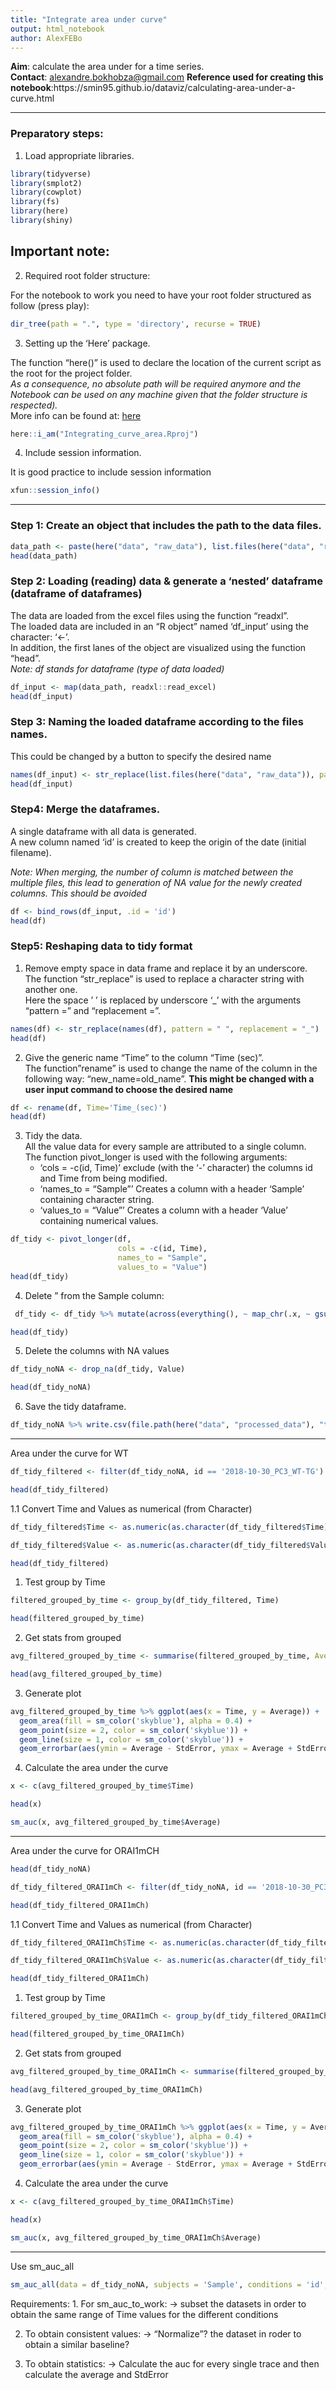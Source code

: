```yaml
---
title: "Integrate area under curve"
output: html_notebook
author: AlexFEBo 
---
```


**Aim**: calculate the area under for a time series.\
**Contact**: [alexandre.bokhobza\@gmail.com](mailto:alexandre.bokhobza@gmail.com){.email}
**Reference used for creating this notebook**:https://smin95.github.io/dataviz/calculating-area-under-a-curve.html

-------------------------------------------------------------------------------

### Preparatory steps:

1. Load appropriate libraries.

```r
library(tidyverse)
library(smplot2)
library(cowplot)
library(fs)
library(here)
library(shiny)
```

## Important note:

2.  Required root folder structure:

For the notebook to work you need to have your root folder structured as follow (press play):

```r
dir_tree(path = ".", type = 'directory', recurse = TRUE)
```

3.  Setting up the 'Here' package.

The function "here()" is used to declare the location of the current script as the root for the project folder.\
*As a consequence, no absolute path will be required anymore and the Notebook can be used on any machine given that the folder structure is respected).*\
More info can be found at: [here](https://here.r-lib.org/articles/here.html)

```r
here::i_am("Integrating_curve_area.Rproj")
```
4.  Include session information.

It is good practice to include session information

```r
xfun::session_info()
```

-------------------------------------------------------------------------------

### Step 1: Create an object that includes the path to the data files.

```r
data_path <- paste(here("data", "raw_data"), list.files(here("data", "raw_data")), sep = "/")
head(data_path)
```

### Step 2: Loading (reading) data & generate a 'nested' dataframe (dataframe of dataframes)

The data are loaded from the excel files using the function "readxl".\
The loaded data are included in an "R object" named 'df_input' using the character: '\<-'.\
In addition, the first lanes of the object are visualized using the function "head".\
*Note: df stands for dataframe (type of data loaded)*

```r
df_input <- map(data_path, readxl::read_excel)
head(df_input)
```

### Step 3: Naming the loaded dataframe according to the files names.

This could be changed by a button to specify the desired name

```r
names(df_input) <- str_replace(list.files(here("data", "raw_data")), pattern = ".xlsx", replacement = "")
head(df_input)
```

### Step4: Merge the dataframes.

A single dataframe with all data is generated.\
A new column named 'id' is created to keep the origin of the date (initial filename).

*Note: When merging, the number of column is matched between the multiple files, this lead to generation of NA value for the newly created columns.
This should be avoided*

```r
df <- bind_rows(df_input, .id = 'id')
head(df)
```

### Step5: Reshaping data to tidy format

1.  Remove empty space in data frame and replace it by an underscore.\
    The function "str_replace" is used to replace a character string with another one.\
    Here the space ' ' is replaced by underscore '\_' with the arguments "pattern =" and "replacement =".

```r
names(df) <- str_replace(names(df), pattern = " ", replacement = "_")
head(df)
```

2.  Give the generic name "Time" to the column "Time (sec)".\
    The function"rename" is used to change the name of the column in the following way: "new_name=old_name". **This might be changed with a user input command to choose the desired name**

```r
df <- rename(df, Time='Time_(sec)')
head(df)
```

3.  Tidy the data.\
    All the value data for every sample are attributed to a single column.\
    The function pivot_longer is used with the following arguments:\
    -   'cols = -c(id, Time)' exclude (with the '-' character) the columns id and Time from being modified.\
    -   'names_to = "Sample"' Creates a column with a header 'Sample' containing character string.\
    -   'values_to = "Value"' Creates a column with a header 'Value' containing numerical values.

```r
df_tidy <- pivot_longer(df, 
                        cols = -c(id, Time),
                        names_to = "Sample",
                        values_to = "Value")
head(df_tidy)
```

4.  Delete " from the Sample column:

````r

 df_tidy <- df_tidy %>% mutate(across(everything(), ~ map_chr(.x, ~ gsub("\"", "", .x))))

head(df_tidy)

````


5. Delete the columns with NA values
````r

df_tidy_noNA <- drop_na(df_tidy, Value)

head(df_tidy_noNA)

````


6.  Save the tidy dataframe.\

```r
df_tidy_noNA %>% write.csv(file.path(here("data", "processed_data"), "tidy_merged_data.csv"), row.names = FALSE)
```

----------------------------------------


Area under the curve for WT


````r

df_tidy_filtered <- filter(df_tidy_noNA, id == '2018-10-30_PC3_WT-TG')

head(df_tidy_filtered)

````

  1.1 Convert Time and Values as numerical (from Character)

````r

df_tidy_filtered$Time <- as.numeric(as.character(df_tidy_filtered$Time))

df_tidy_filtered$Value <- as.numeric(as.character(df_tidy_filtered$Value))

head(df_tidy_filtered)

````

  1. Test group by Time
  
````r

filtered_grouped_by_time <- group_by(df_tidy_filtered, Time)

head(filtered_grouped_by_time)

````
  
  
  
  2. Get stats from grouped
  
````r

avg_filtered_grouped_by_time <- summarise(filtered_grouped_by_time, Average = mean(Value), StdError = sm_stdErr(Value))

head(avg_filtered_grouped_by_time)

````

  3. Generate plot

````r

avg_filtered_grouped_by_time %>% ggplot(aes(x = Time, y = Average)) +
  geom_area(fill = sm_color('skyblue'), alpha = 0.4) +
  geom_point(size = 2, color = sm_color('skyblue')) +
  geom_line(size = 1, color = sm_color('skyblue')) +
  geom_errorbar(aes(ymin = Average - StdError, ymax = Average + StdError), size = .75, width = 0.05, color = sm_color('skyblue')) 

````


4. Calculate the area under the curve


````r

x <- c(avg_filtered_grouped_by_time$Time)

head(x)

````

````r

sm_auc(x, avg_filtered_grouped_by_time$Average)

````


----------------------------------------


Area under the curve for ORAI1mCH

````r

head(df_tidy_noNA)

````

````r

df_tidy_filtered_ORAI1mCh <- filter(df_tidy_noNA, id == '2018-10-30_PC3+ORAI1mCh-TG')

head(df_tidy_filtered_ORAI1mCh)

````

  1.1 Convert Time and Values as numerical (from Character)

````r

df_tidy_filtered_ORAI1mCh$Time <- as.numeric(as.character(df_tidy_filtered_ORAI1mCh$Time))

df_tidy_filtered_ORAI1mCh$Value <- as.numeric(as.character(df_tidy_filtered_ORAI1mCh$Value))

head(df_tidy_filtered_ORAI1mCh)

````

  1. Test group by Time
  
````r

filtered_grouped_by_time_ORAI1mCh <- group_by(df_tidy_filtered_ORAI1mCh, Time)

head(filtered_grouped_by_time_ORAI1mCh)

````
  
  
  
  2. Get stats from grouped
  
````r

avg_filtered_grouped_by_time_ORAI1mCh <- summarise(filtered_grouped_by_time_ORAI1mCh, Average = mean(Value), StdError = sm_stdErr(Value))

head(avg_filtered_grouped_by_time_ORAI1mCh)

````

  3. Generate plot

````r

avg_filtered_grouped_by_time_ORAI1mCh %>% ggplot(aes(x = Time, y = Average)) +
  geom_area(fill = sm_color('skyblue'), alpha = 0.4) +
  geom_point(size = 2, color = sm_color('skyblue')) +
  geom_line(size = 1, color = sm_color('skyblue')) +
  geom_errorbar(aes(ymin = Average - StdError, ymax = Average + StdError), size = .75, width = 0.05, color = sm_color('skyblue')) 

````


4. Calculate the area under the curve


````r

x <- c(avg_filtered_grouped_by_time_ORAI1mCh$Time)

head(x)

````

````r

sm_auc(x, avg_filtered_grouped_by_time_ORAI1mCh$Average)

````

----------------------

Use sm_auc_all


````r

sm_auc_all(data = df_tidy_noNA, subjects = 'Sample', conditions = 'id', x = 'Time', values = 'Value')


````

Requirements:
  1. For sm_auc_to_work:
  -> subset the datasets in order to obtain the same range of Time values for the different conditions
  
  2. To obtain consistent values:
  -> "Normalize"? the dataset in roder to obtain a similar baseline?
  
  3. To obtain statistics:
  -> Calculate the auc for every single trace and then calculate the average and StdError
  
  




<!-- -------------------------------------------------------------------- 


1. Group_by id (conditions) (dplyr)

*Note: grouping doesn't change how the data looks (apart from listing how it's grouped),
It changes how it acts with the other dplyr verbs:
by_cyl %>% summarise(
  disp = mean(disp),
  hp = mean(hp)*
See: https://dplyr.tidyverse.org/reference/group_by.html

  2.1. Test group by id
  
````r

grouped_by_id <- group_by(df_tidy_noNA, id)

head(grouped_by_id)

````







  2.2. Get stats from grouped
  
````r

avg_grouped <- summarise(grouped_by_id, Average = mean(Value), StdError = sm_stdErr(Value))

head(avg_grouped)

````


















-----------------------------------------
1.  Filtering for a single cell

````r

df_tidy_filtered <- filter(df_tidy_noNA, Sample == 'R2_R1')

head(df_tidy_filtered)

````

2.  Group_by (dplyr)

*Note: grouping doesn't change how the data looks (apart from listing how it's grouped),
It changes how it acts with the other dplyr verbs:
by_cyl %>% summarise(
  disp = mean(disp),
  hp = mean(hp)*
See: https://dplyr.tidyverse.org/reference/group_by.html

  2.1. Test group by Time
  
````r

by_time_fitlered <- group_by(df_tidy_filtered, id)

head(by_time_fitlered)

````

  2.2. Get stats from grouped
  
````r

avg_grouped <- summarise(by_time_fitlered, Average = mean(Value), StdError = sm_stdErr(Value))

head(avg_grouped)

````

















--------------------------------------------------------------------------------
### Step 5: Get the number of sample (using the unique function)

````r

df_tidy$Sample <- factor(df_tidy$Sample)
unique(df_tidy$Sample)

````




-------------------------------------



#### Test stats for one condition (PC3-WT vs PC3+ORAI1mCherry).

````r

df_tidy_conditions <- group_by(df_tidy, Time)
head(df_tidy_conditions)

```` 


````r

df_tidy_conditions_noNA <- drop_na(df_tidy_conditions, Value) 
head(df_tidy_conditions_noNA)

````

````r

df_tidy_conditions_noNA$Time <- as.numeric(df_tidy_conditions_noNA$Time)
df_tidy_conditions_noNA$Value <- as.numeric(df_tidy_conditions_noNA$Value)

head(df_tidy_conditions_noNA)

````

````r

avg_PC3_WT <- summarise(df_tidy_conditions_noNA, Average = mean(Value), StdError = sm_stdErr(Value))

view(avg_PC3_WT)

````

Verify if PC3 WT aare slected and how to comapre different conditions







-------------------------------------------------------------------------------
This is an [R Markdown](http://rmarkdown.rstudio.com) Notebook. When you execute code within the notebook, the results appear beneath the code. 

Try executing this chunk by clicking the *Run* button within the chunk or by placing your cursor inside it and pressing *Ctrl+Shift+Enter*. 

```r
plot(cars)
```

Add a new chunk by clicking the *Insert Chunk* button on the toolbar or by pressing *Ctrl+Alt+I*.

When you save the notebook, an HTML file containing the code and output will be saved alongside it (click the *Preview* button or press *Ctrl+Shift+K* to preview the HTML file).

The preview shows you a rendered HTML copy of the contents of the editor. Consequently, unlike *Knit*, *Preview* does not run any R code chunks. Instead, the output of the chunk when it was last run in the editor is displayed.

### Step 1: Create an object that includes the path to the data files.


-->
